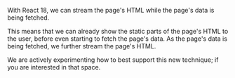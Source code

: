 
With React 18, we can stream the page's HTML while the page's data is being fetched.

This means that we can already show the static parts of the page's HTML to the user, before even starting to fetch the page's data.
As the page's data is being fetched, we further stream the page's HTML.

We are actively experimenting how to best support this new technique; <Invitation/> if you are interested in that space.
